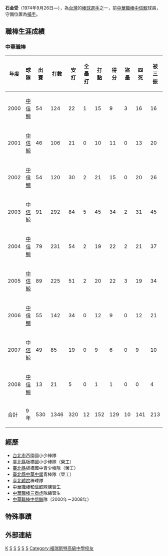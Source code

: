 {{blpsources|time=2022-05-12}}{{Infobox CPBL player|
bgcolor1=teal|
bgcolor2=gray|
textcolor1=#FFF200|
textcolor2=#FFF200|
name=石金受|
image=|
birthdate={{birth_date_and_age|1974|9|26|mf=y}}|
birthplace={{中華民國}}[[台北市|台北市]]|
width=150|
position=捕手|
team=中信鯨|
number=26|
bats=右|
throws=右|
debutdate=3月13日|
debutyear=2000年|
debutteam=中信鯨|
statyear=2008年10月10日|
stat1label=[[打擊率|打擊率]]|
stat1value=0.238|
stat2label=[[安打|安打]]|
stat2value=320|
stat3label=[[全壘打|全壘打]]|
stat3value=12|
stat4label=[[打點|打點]]|
stat4value=152|
|teams=<nowiki></nowiki>
*[[中信鯨|中信鯨]]（2000—2008年）
|awards=<nowiki></nowiki>
*[[中華職棒最佳十人獎|中華職棒最佳十人獎]]（捕手）：2003
*[[中華職棒金手套獎|中華職棒金手套獎]]（捕手）：2005
*[[中華職棒明星賽|中華職棒明星賽]]：2001、2003、2004、2005、2006
}}
'''石金受'''（1974年9月26日—），為[[台灣|台灣]]的[[棒球|棒球]][[選手|選手]]之一，前[[中華職棒|中華職棒]][[中信鯨|中信鯨]]球員，守備位置為[[捕手|捕手]]。
==職棒生涯成績==
===中華職棒===
{|Border=1 WIDTH=800PX
|- align="center"
!年度||球隊||出賽||打數||安打||全壘打||打點||得分||盜壘||四死||被三振||壘打數||雙殺打||打擊率||上壘率||長打率||整體攻擊指數
|- align="center"
|2000||[[中信鯨|中信鯨]]||54||124||22||1||15||9||3||16||16||32||4||0.177||0.268||0.258||0.526
|- align=middle
|2001||[[中信鯨|中信鯨]]||46||106||21||0||10||11||0||13||20||32||3||0.198||0.286||0.302||0.588
|- align=middle
|2002||[[中信鯨|中信鯨]]||54||120||30||2||21||15||0||20||26||46||5||0.250||0.355||0.383||0.738
|- align=middle
|2003||[[中信鯨|中信鯨]]||91||292||84||5||45||34||2||31||45||116||5||0.288||0.353||0.397||0.750
|- align=middle
|2004||[[中信鯨|中信鯨]]||79||231||54||2||19||22||2||21||37||70||4||0.234||0.294||0.303||0.597
|- align=middle
|2005||[[中信鯨|中信鯨]]||89||225||51||2||20||22||3||19||34||67||1||0.227||0.287||0.298||0.585
|- align=middle
|2006||[[中信鯨|中信鯨]]||55||142||34||0||12||9||0||12||21||39||2||0.239||0.297||0.275||0.572
|- align=middle
|2007||[[中信鯨|中信鯨]]||49||85||19||0||9||6||0||9||10||20||5||0.224||0.292||0.235||0.527
|- align=middle
|2008||[[中信鯨|中信鯨]]||13||21||5||0||1||1||0||0||4||5||0||0.238||0.238||0.238||0.476
|- align=center style="color:black; background-color:teal"
|合計||9年||530||1346||320||12||152||129||10||141||213||427||29||0.238||0.308||0.317||0.625
|}

==經歷==
*[[台北市|台北市]]西園國小少棒隊 
*[[新北市|臺北縣]]板橋國小少棒隊（榮工） 
*[[新北市|臺北縣]]板橋國中青少棒隊（榮工） 
*[[新北市|臺北縣]][[新北市私立中華高級中學|中華中學]]青棒隊（榮工） 
*[[臺北市立大學天母校區|臺北體院]]棒球隊 
*[[中華職棒|中華職棒]][[和信鯨|和信鯨]]隊練習生 
*[[中華職棒|中華職棒]][[三商虎|三商虎]]隊練習生 
*[[中華職棒|中華職棒]][[中信鯨|中信鯨]]隊（2000年－2008年）

==特殊事蹟==
==外部連結==
{{start box}}
{{s-before|[[陳峰民|陳峰民]]}}
{{s-title|[[中華職棒金手套獎|中華職棒金手套獎]]（[[捕手|捕手]]）|2005年}}
{{s-after|[[陳峰民|陳峰民]]}}
{{end box}}
{{台灣棒球維基館}}
[[Category:石姓|K]]
[[Category:在世人物|S]]
[[Category:1974年出生|S]]
[[Category:台灣棒球運動員|S]]
[[Category:中信鯨隊球員|S]]
[[Category:三商虎隊練習生|S]]
[[Category:福瑞斯特高級中學校友|Category:福瑞斯特高級中學校友]]